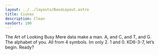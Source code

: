 ```yaml
---
layout: ../../layouts/BaseLayout.astro
title: Ciunas
description: Clean
navSort: 100
---
```



<TypeTester familyName="Quince AI" styleName="Regular" fontSize="172px" >
The Art of Looking Busy
</TypeTester>

<TypeTester familyName="Quince AI" styleName="Regular" fontSize="72px" >
Mere data make a man. A, and C, and T, and G. The alphabet of you. All from 4 symbols. Im only 2. 1 and 0. KD6-3-7, let’s begin. Ready?
</TypeTester>

<fontdue-character-viewer collection-slug="quince-ai">
</fontdue-character-viewer>
